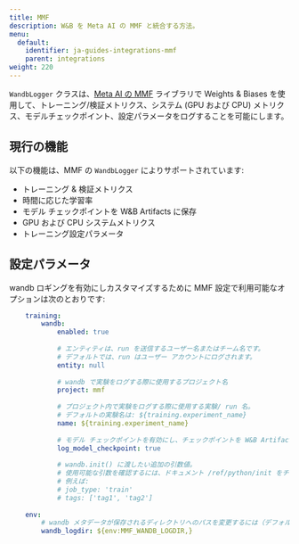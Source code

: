 ```yaml
---
title: MMF
description: W&B を Meta AI の MMF と統合する方法。
menu:
  default:
    identifier: ja-guides-integrations-mmf
    parent: integrations
weight: 220
---
```


`WandbLogger` クラスは、[Meta AI の MMF](https://github.com/facebookresearch/mmf) ライブラリで Weights & Biases を使用して、トレーニング/検証メトリクス、システム (GPU および CPU) メトリクス、モデルチェックポイント、設定パラメータをログすることを可能にします。

## 現行の機能

以下の機能は、MMF の `WandbLogger` によりサポートされています:

* トレーニング & 検証メトリクス
* 時間に応じた学習率
* モデル チェックポイントを W&B Artifacts に保存
* GPU および CPU システムメトリクス
* トレーニング設定パラメータ

## 設定パラメータ

wandb ロギングを有効にしカスタマイズするために MMF 設定で利用可能なオプションは次のとおりです:

```yml
    training:
        wandb:
            enabled: true
            
            # エンティティは、run を送信するユーザー名またはチーム名です。
            # デフォルトでは、run はユーザー アカウントにログされます。
            entity: null
            
            # wandb で実験をログする際に使用するプロジェクト名
            project: mmf
            
            # プロジェクト内で実験をログする際に使用する実験/ run 名。
            # デフォルトの実験名は: ${training.experiment_name}
            name: ${training.experiment_name}
            
            # モデル チェックポイントを有効にし、チェックポイントを W&B Artifacts に保存します
            log_model_checkpoint: true
            
            # wandb.init() に渡したい追加の引数値。
            # 使用可能な引数を確認するには、ドキュメント /ref/python/init をチェックしてください。
            # 例えば:
            # job_type: 'train'
            # tags: ['tag1', 'tag2']
            
    env:
        # wandb メタデータが保存されるディレクトリへのパスを変更するには（デフォルト: env.log_dir）:
        wandb_logdir: ${env:MMF_WANDB_LOGDIR,}
```